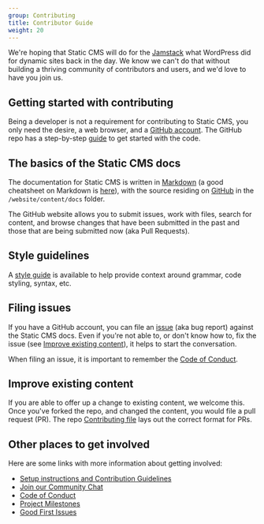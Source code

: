```yaml
---
group: Contributing
title: Contributor Guide
weight: 20
---
```


We're hoping that Static CMS will do for the [Jamstack](https://www.jamstack.org) what WordPress did for dynamic sites back in the day. We know we can't do that without building a thriving community of contributors and users, and we'd love to have you join us.

## Getting started with contributing
Being a developer is not a requirement for contributing to Static CMS, you only need the desire, a web browser, and a [GitHub account](https://github.com/join). The GitHub repo has a step-by-step [guide](https://github.com/StaticJsCMS/static-cms/blob/main/CONTRIBUTING.md) to get started with the code.

## The basics of the Static CMS docs
The documentation for Static CMS is written in [Markdown](http://daringfireball.net/projects/markdown/) (a good cheatsheet on Markdown is [here](https://github.com/adam-p/markdown-here/wiki/Markdown-Cheatsheet)), with the source residing on [GitHub](https://github.com/StaticJsCMS/static-cms) in the `/website/content/docs` folder.

The GitHub website allows you to submit issues, work with files, search for content, and browse changes that have been submitted in the past and those that are being submitted now (aka Pull Requests). 

## Style guidelines
A [style guide](/docs/writing-style-guide/) is available to help provide context around grammar, code styling, syntax, etc. 

## Filing issues
If you have a GitHub account, you can file an [issue](https://github.com/StaticJsCMS/static-cms/issues) (aka bug report) against the Static CMS docs. Even if you're not able to, or don't know how to, fix the issue (see [Improve existing content](#improve-existing-content)), it helps to start the conversation. 

When filing an issue, it is important to remember the [Code of Conduct](https://github.com/StaticJsCMS/static-cms/blob/main/CODE_OF_CONDUCT.md).

## Improve existing content
If you are able to offer up a change to existing content, we welcome this. Once you've forked the repo, and changed the content, you would file a pull request (PR). The repo [Contributing file](https://github.com/StaticJsCMS/static-cms/blob/main/CONTRIBUTING.md) lays out the correct format for PRs.

## Other places to get involved
Here are some links with more information about getting involved:

* [Setup instructions and Contribution Guidelines](https://github.com/StaticJsCMS/static-cms/blob/main/CONTRIBUTING.md)
* [Join our Community Chat](/chat)
* [Code of Conduct](https://github.com/StaticJsCMS/static-cms/blob/main/CODE_OF_CONDUCT.md)
* [Project Milestones](https://github.com/StaticJsCMS/static-cms/milestones)
* [Good First Issues](https://github.com/StaticJsCMS/static-cms/issues?q=is%3Aissue+is%3Aopen+sort%3Aupdated-desc+label%3A%22good+first+issue%22+-label%3Aclaimed)
